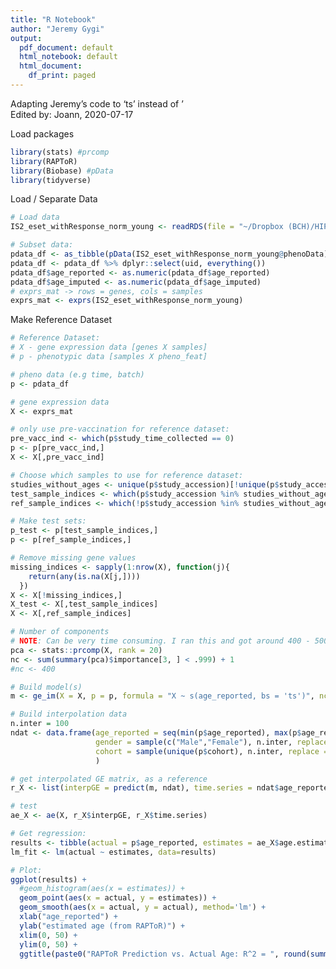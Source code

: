 ```yaml
---
title: "R Notebook"
author: "Jeremy Gygi"
output:
  pdf_document: default
  html_notebook: default
  html_document:
    df_print: paged
---
```

Adapting Jeremy's code to 'ts' instead of '\cr\
Edited by: Joann, 2020-07-17

Load packages
```r
library(stats) #prcomp
library(RAPToR)
library(Biobase) #pData
library(tidyverse)
```


Load / Separate Data
```r
# Load data
IS2_eset_withResponse_norm_young <- readRDS(file = "~/Dropbox (BCH)/HIPC/IOF/IS2/RDA/CURRENT/CURRENT_2020_07_17/")

# Subset data: 
pdata_df <- as_tibble(pData(IS2_eset_withResponse_norm_young@phenoData))
pdata_df <- pdata_df %>% dplyr::select(uid, everything())
pdata_df$age_reported <- as.numeric(pdata_df$age_reported)
pdata_df$age_imputed <- as.numeric(pdata_df$age_imputed)
# exprs_mat -> rows = genes, cols = samples
exprs_mat <- exprs(IS2_eset_withResponse_norm_young)
```


Make Reference Dataset
```r
# Reference Dataset: 
# X - gene expression data [genes X samples]
# p - phenotypic data [samples X pheno_feat]

# pheno data (e.g time, batch)
p <- pdata_df

# gene expression data
X <- exprs_mat

# only use pre-vaccination for reference dataset:
pre_vacc_ind <- which(p$study_time_collected == 0)
p <- p[pre_vacc_ind,]
X <- X[,pre_vacc_ind]

# Choose which samples to use for reference dataset:
studies_without_ages <- unique(p$study_accession)[!unique(p$study_accession) %in% c("SDY1119","SDY1276","SDY1289","SDY1291","SDY1328","SDY1529","SDY180", "SDY212","SDY269","SDY270","SDY80")]
test_sample_indices <- which(p$study_accession %in% studies_without_ages)
ref_sample_indices <- which(!p$study_accession %in% studies_without_ages)

# Make test sets:
p_test <- p[test_sample_indices,]
p <- p[ref_sample_indices,]

# Remove missing gene values
missing_indices <- sapply(1:nrow(X), function(j){
    return(any(is.na(X[j,])))
  })
X <- X[!missing_indices,]
X_test <- X[,test_sample_indices]
X <- X[,ref_sample_indices]
```

```r
# Number of components
# NOTE: Can be very time consuming. I ran this and got around 400 - 500 consistently
pca <- stats::prcomp(X, rank = 20)
nc <- sum(summary(pca)$importance[3, ] < .999) + 1
#nc <- 400

# Build model(s)
m <- ge_im(X = X, p = p, formula = "X ~ s(age_reported, bs = 'ts')", nc = nc)

# Build interpolation data
n.inter = 100
ndat <- data.frame(age_reported = seq(min(p$age_reported), max(p$age_reported), l = n.inter),
                   gender = sample(c("Male","Female"), n.inter, replace = TRUE),
                   cohort = sample(unique(p$cohort), n.inter, replace = TRUE)
                   )

# get interpolated GE matrix, as a reference
r_X <- list(interpGE = predict(m, ndat), time.series = ndat$age_reported)

# test
ae_X <- ae(X, r_X$interpGE, r_X$time.series)

# Get regression:
results <- tibble(actual = p$age_reported, estimates = ae_X$age.estimates[,1])
lm_fit <- lm(actual ~ estimates, data=results)
```

```r
# Plot:
ggplot(results) +
  #geom_histogram(aes(x = estimates)) +
  geom_point(aes(x = actual, y = estimates)) +
  geom_smooth(aes(x = actual, y = actual), method='lm') +
  xlab("age_reported") +
  ylab("estimated age (from RAPToR)") +
  xlim(0, 50) +
  ylim(0, 50) +
  ggtitle(paste0("RAPToR Prediction vs. Actual Age: R^2 = ", round(summary(lm_fit)$r.squared, 3)))
```
